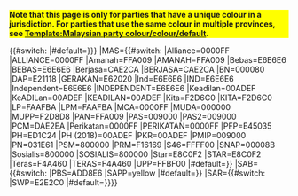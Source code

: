 <noinclude><div style="background-color:yellow">'''Note that this page is only for parties that have a unique colour in a jurisdiction. For parties that use the same colour in multiple provinces, see [[Template:Malaysian party colour/colour/default]].'''</div></noinclude>{{#switch: {{{1|}}}
|#default={{Malaysian party colour/colour/default|{{{2|{{{1|}}}}}}}}<!--

MALAYSIA-->
|MAS={{#switch: {{{2|}}}
|Alliance=0000FF
|ALLIANCE=0000FF
|Amanah=FFA009
|AMANAH=FFA009
|Bebas=E6E6E6
|BEBAS=E6E6E6
|Berjasa=CAE2CA
|BERJASA=CAE2CA
|BN=000080
|DAP=E21118
|GERAKAN=E62020
|Ind=E6E6E6
|IND=E6E6E6
|Independent=E6E6E6
|INDEPENDENT=E6E6E6
|Keadilan=00ADEF
|KeADILan=00ADEF
|KEADILAN=00ADEF
|Kita=F2D6C0
|KITA=F2D6C0
|LP=FAAFBA
|LPM=FAAFBA
|MCA=0000FF
|MUDA=000000
|MUPP=F2D8D8
|PAN=FFA009
|PAS=009000
|PAS2=009000
|PCM=DAE2EA
|Perikatan=0000FF
|PERIKATAN=0000FF
|PFP=E45035
|PH=ED1C24
|PH (2018)=00ADEF<!--PKR symbol-->
|PKR=00ADEF
|PMIP=009000
|PN=031E61
|PSM=800000
|PRM=F16169
|S46=FFFF00
|SNAP=00008B
|Sosialis=800000
|SOSIALIS=800000
|Star=E8C0F2
|STAR=E8C0F2
|Teras=F4A460
|TERAS=F4A460
|UPP=FFBF00
|#default={{Malaysian party colour/colour/default|{{{2|}}}}}}}<!--

SABAH-->
|SAB={{#switch: {{{2|}}}
|PBS=ADD8E6
|SAPP=yellow
|#default={{Malaysian party colour/colour/default|{{{2|}}}}}}}<!--

SARAWAK-->
|SAR={{#switch: {{{2|}}}
|SWP=E2E2C0
|#default={{Malaysian party colour/colour/default|{{{2|}}}}}}}}}<noinclude>{{Documentation|Template:Malaysian party colour/doc}}
</noinclude>
